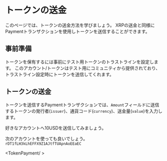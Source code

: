 
# トークンの送金

このページでは、トークンの送金方法を学びましょう。
XRPの送金と同様にPaymentトランザクションを使用しトークンを送信することができます。

## 事前準備

トークンを保有するには事前にテスト用トークンのトラストラインを設定します。
このアカウント/トークンはテスト用にコミュニティから提供されており、トラストライン設定時にトークンを送信してくれます。

<SetupTestToken />

## トークンの送金

<LinkCard href='https://xrpl.org/ja/payment.html' />

トークンを送信するPaymentトランザクションでは、`Amount`フィールドに送信するトークンの発行者(`issuer`)、通貨コード(`currency`)、送金量(`value`)を入力します。

好きなアカウントへ10USDを送信してみましょう。

次のアカウントを使っても良いでしょう。
`rDT1fLH3kLhEFFX9Z1AJtfTUApnAoEEaEC`

<TokenPayment/ >
